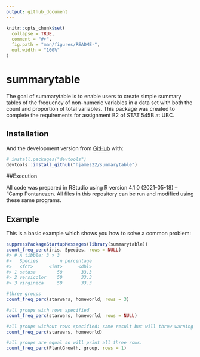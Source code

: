 ```yaml
---
output: github_document
---
```


<!-- README.md is generated from README.Rmd. Please edit that file -->

```r
knitr::opts_chunk$set(
  collapse = TRUE,
  comment = "#>",
  fig.path = "man/figures/README-",
  out.width = "100%"
)
```

# summarytable

The goal of summarytable is to enable users to create simple
summary tables of the frequency of non-numeric variables in a data set
with both the count and proportion of total variables. This package was
created to complete the requirements for assignment B2 of STAT 545B at
UBC.

## Installation

And the development version from [GitHub](https://github.com/) with:

``` r
# install.packages("devtools")
devtools::install_github("hjames22/summarytable")
```

##Execution 

All code was prepared in RStudio using R version 4.1.0 (2021-05-18) -- "Camp Pontanezen. All files in this repository can be run and modified using these same programs. 

## Example

This is a basic example which shows you how to solve a common problem:

``` r
suppressPackageStartupMessages(library(summarytable))
count_freq_perc(iris, Species, rows = NULL)
#> # A tibble: 3 × 3
#>   Species        n percentage
#>   <fct>      <int>      <dbl>
#> 1 setosa        50       33.3
#> 2 versicolor    50       33.3
#> 3 virginica     50       33.3

#three groups
count_freq_perc(starwars, homeworld, rows = 3)

#all groups with rows specified
count_freq_perc(starwars, homeworld, rows = NULL)

#all groups without rows specified: same result but will throw warning
count_freq_perc(starwars, homeworld)

#all groups are equal so will print all three rows. 
count_freq_perc(PlantGrowth, group, rows = 1)
```
